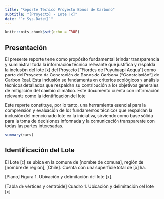 ```yaml
---
title: "Reporte Técnico Proyecto Bonos de Carbono"
subtitle: "[Proyecto] - Lote [x]"
date: "`r Sys.Date()`"
---
```


```r
knitr::opts_chunk$set(echo = TRUE)
```

## Presentación

El presente reporte tiene como propósito fundamental brindar transparencia y suministrar toda la información técnica relevante que justifica y respalda la inclusión del lote [x] del Proyecto [“Fiordos de Puyuhuapi Acqua”] como parte del Proyecto de Generación de Bonos de Carbono ["Constelación"] de Carbon Real. Esta inclusión se fundamenta en criterios ecológicos y análisis técnicos detallados que respaldan su contribución a los objetivos generales de mitigación del cambio climático. Este documento cuenta con información relevante como la identificación del lote 

Este reporte constituye, por lo tanto, una herramienta esencial para la comprensión y evaluación de los fundamentos técnicos que respaldan la inclusión del mencionado lote en la iniciativa, sirviendo como base sólida para la toma de decisiones informada y la comunicación transparente con todas las partes interesadas.

```r
summary(cars)
```

## Identificación del Lote

El Lote [x] se ubica en la comuna de [nombre de comuna], región de [nombre de región], [Chile]. Cuenta con una superficie total de [x] ha.

[Plano] 
Figura 1. Ubicación y delimitación del lote [x]. 
 
[Tabla de vértices y centroide]
Cuadro 1. Ubicación y delimitación del lote [x]
